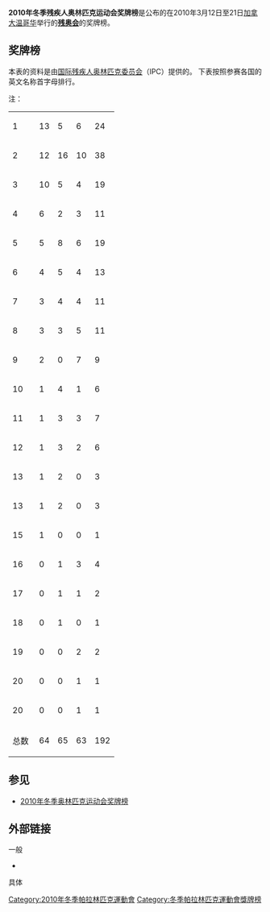 '''2010年冬季残疾人奥林匹克运动会奖牌榜'''是{{link-en|国家残疾人奥委会|National Paralympic Committee}}公布的在2010年3月12日至21日[[加拿大|加拿大]][[温哥华|温哥华]]举行的'''[[2010年冬季残疾人奥林匹克运动会|残奥会]]'''的奖牌榜。
{{Infobox award
|name          = 2010年冬季帕拉林匹克運動會獎牌榜
|location      = {{flagIPC|CAN}}[[溫哥華|溫哥華]]
|award2_type   = 獎牌總數最多
|award2_winner = {{flagIPC|RUS|2010年冬季|38}}
|award1_type   = 金牌數最多
|award1_winner = {{flagIPC|GER|2010年冬季|13}}
|previous      = [[2006年冬季帕拉林匹克運動會獎牌榜|2006]]
|main          = [[帕拉林匹克運動會獎牌統計|帕拉林匹克運動會獎牌統計]]
|next          = [[2014年冬季帕拉林匹克運動會獎牌榜|2014]]
}}
==奖牌榜==
本表的资料是由[[國際帕拉林匹克委員會|国际残疾人奥林匹克委员会]]（IPC）提供的。
下表按照参赛各国的英文名称首字母排行。

注：{{legend2|#ccf|主办国（加拿大）|border=solid 1px #AAAAAA}}

{| {{RankedMedalTable|class=wikitable sortable}}
|-
| 1 || align=left |  {{flagIPCteam|GER|2010年冬季}} || 13 || 5 || 6 || 24
|-
| 2 || align=left | {{flagIPCteam|RUS|2010年冬季}} || 12 || 16 || 10 || 38
|- bgcolor=ccccff
| 3 || align=left | {{flagIPCteam|CAN|2010年冬季}} || 10 || 5 || 4 || 19
|-
| 4 || align=left | {{flagIPCteam|SVK|2010年冬季}} || 6 || 2 || 3 || 11
|-
| 5 || align=left | {{flagIPCteam|UKR|2010年冬季}} || 5 || 8 || 6 || 19
|-
| 6 || align=left | {{flagIPCteam|USA|2010年冬季}} || 4 || 5 || 4 || 13
|-
| 7 || align=left | {{flagIPCteam|AUT|2010年冬季}} || 3 || 4 || 4 || 11
|- 
| 8 || align=left | {{flagIPCteam|JPN|2010年冬季}} || 3 || 3 || 5 || 11
|- 
| 9 || align=left | {{flagIPCteam|BLR|2010年冬季}} || 2 || 0 || 7 || 9
|-
| 10 || align=left | {{flagIPCteam|FRA|2010年冬季}} || 1 || 4 || 1 || 6
|-
| 11 || align=left | {{flagIPCteam|ITA|2010年冬季}} || 1 || 3 || 3 || 7
|-
| 12 || align=left | {{flagIPCteam|NOR|2010年冬季}} || 1 || 3 || 2 || 6
|-
| 13 || align=left | {{flagIPCteam|ESP|2010年冬季}} || 1 || 2 || 0 || 3
|-
| 13 || align=left | {{flagIPCteam|SUI|2010年冬季}} || 1 || 2 || 0 || 3
|-
| 15 || align=left | {{flagIPCteam|NZL|2010年冬季}} || 1 || 0 || 0 || 1
|-
| 16 || align=left | {{flagIPCteam|AUS|2010年冬季}} || 0 || 1 || 3 || 4
|-
| 17 || align=left | {{flagIPCteam|FIN|2010年冬季}} || 0 || 1 || 1 || 2
|-
| 18 || align=left | {{flagIPCteam|KOR|2010年冬季}} || 0 || 1 || 0 || 1
|-
| 19 || align=left | {{flagIPCteam|SWE|2010年冬季}} || 0 || 0 || 2 || 2
|-
| 20 || align=left | {{flagIPCteam|CZE|2010年冬季}} || 0 || 0 || 1 || 1
|-
| 20 || align=left | {{flagIPCteam|POL|2010年冬季}} || 0 || 0 || 1 || 1
|- class="sortbottom"
!colspan=2| 总数 ||64||65||63||192
|}

==参见==
* [[2010年冬季奥林匹克运动会奖牌榜|2010年冬季奥林匹克运动会奖牌榜]]
==外部链接==
{{refbegin}}
;一般
* {{cite web |title=Medal Standings |publisher=Official Website of the Vancouver 2010 Paralympic Games |url=http://www.vancouver2010.com/paralympic-games/medals/ |accessdate=2010-03-13 |deadurl=yes |archiveurl=https://web.archive.org/web/20100312230144/http://www.vancouver2010.com/paralympic-games/medals/ |archivedate=2010-03-12 }}
;具体
{{refend}}
{{reflist}}
{{帕拉林匹克運動會獎牌榜}}
[[Category:2010年冬季帕拉林匹克運動會|Category:2010年冬季帕拉林匹克運動會]]
[[Category:冬季帕拉林匹克運動會獎牌榜|Category:冬季帕拉林匹克運動會獎牌榜]]